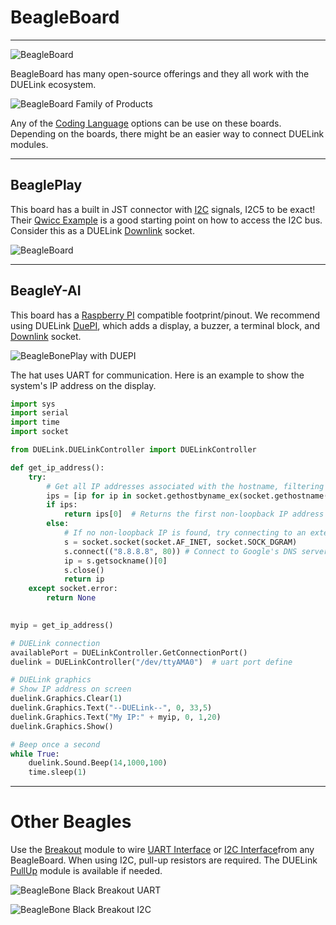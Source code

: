 # BeagleBoard

---

![BeagleBoard](pathname:///img/beagleboard-logo.png)

BeagleBoard has many open-source offerings and they all work with the DUELink ecosystem.

![BeagleBoard Family of Products](pathname:///img/beagleboard-family.png)

Any of the [Coding Language](../language/intro) options can be use on these boards. Depending on the boards, there might be an easier way to connect DUELink modules.

---

## BeaglePlay

This board has a built in JST connector with [I2C](../interface/i2c) signals, I2C5 to be exact! Their [Qwicc Example](https://docs.beagleboard.org/boards/beagleplay/demos-and-tutorials/using-qwiic.html#beagleplay-qwiic) is a good starting point on how to access the I2C bus. Consider this as a DUELink [Downlink](../interface/downlink) socket.

![BeagleBoard](pathname:///img/beagleplay-jst.png)

---

## BeagleY-AI

This board has a [Raspberry PI](raspberry-pi) compatible footprint/pinout. We recommend using DUELink [DuePI](../catalog/accessory/duepi), which adds a display, a buzzer, a terminal block, and [Downlink](../interface/downlink) socket.

![BeagleBonePlay with DUEPI](pathname:///img/beagleplay-duepi.gif)

The hat uses UART for communication. Here is an example to show the system's IP address on the display.


```python
import sys
import serial
import time
import socket

from DUELink.DUELinkController import DUELinkController

def get_ip_address():
    try:
        # Get all IP addresses associated with the hostname, filtering out 127.0.0.1
        ips = [ip for ip in socket.gethostbyname_ex(socket.gethostname())[2] if not ip.startswith("127.")]
        if ips:
            return ips[0]  # Returns the first non-loopback IP address found
        else:
            # If no non-loopback IP is found, try connecting to an external server to determine the IP used
            s = socket.socket(socket.AF_INET, socket.SOCK_DGRAM)
            s.connect(("8.8.8.8", 80)) # Connect to Google's DNS server (doesn't send data, just sets up connection)
            ip = s.getsockname()[0]
            s.close()
            return ip
    except socket.error:
        return None
    

myip = get_ip_address()

# DUELink connection
availablePort = DUELinkController.GetConnectionPort()
duelink = DUELinkController("/dev/ttyAMA0")  # uart port define

# DUELink graphics
# Show IP address on screen
duelink.Graphics.Clear(1)
duelink.Graphics.Text("--DUELink--", 0, 33,5)
duelink.Graphics.Text("My IP:" + myip, 0, 1,20)
duelink.Graphics.Show()

# Beep once a second
while True:
    duelink.Sound.Beep(14,1000,100)
    time.sleep(1)
```

---

# Other Beagles

Use the [Breakout](../catalog/accessory/breakout) module to wire [UART Interface](../interface/uart) or [I2C Interface](../interface/i2c)from any BeagleBoard. When using I2C, pull-up resistors are required. The DUELink [PullUp](../catalog/accessory/pullup) module is available if needed.

![BeagleBone Black Breakout UART](pathname:///img/beaglebone-breakout-uart.png)

![BeagleBone Black Breakout I2C](pathname:///img/beaglebone-breakout-i2c.png)
